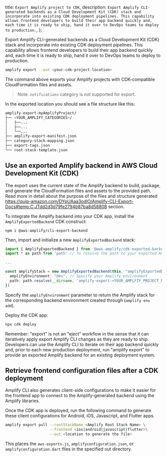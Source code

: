   title: `Export Amplify project to CDK`,
  description: `Export Amplify CLI-generated backends as a Cloud Development Kit (CDK) stack and incorporate into existing CDK deployment pipelines. This capability allows frontend developers to build their app backend quickly and, each time it is ready to ship, hand it over to DevOps teams to deploy to production.`,
};

Export Amplify CLI-generated backends as a Cloud Development Kit (CDK) stack and incorporate into existing CDK deployment pipelines. This capability allows frontend developers to build their app backend quickly and, each time it is ready to ship, hand it over to DevOps teams to deploy to production. 

```bash
amplify export --out <your-cdk-project-location> 
```

The command above exports your Amplify projects with CDK-compatible CloudFormation files and assets. 

> Note: `notifications` category is not supported for export.

In the exported location you should see a file structure like this:

```bash
amplify-export-myAmplifyProject/
├── <YOUR_AMPLIFY_CATEGORIES>/
│   ├──...
│   ├──...
│   └──...
├── amplify-export-manifest.json
├── category-stack-mapping.json
├── export-tags.json
└── root-stack-template.json
```

## Use an exported Amplify backend in AWS Cloud Development Kit (CDK)

The export uses the current state of the Amplify backend to build, package, and generate the CloudFormation files and assets to the provided path. Read more in detail about the purpose of the files and structure generated https://quip-amazon.com/DYpUAaa3odlO/Amplify-CLI-Export-Docs#temp:C:JTdd2d3d79fe2794b87ba8d58808 section.

To integrate the Amplify backend into your CDK app, install the `AmplifyExportedBackend` CDK construct:

```
npm i @aws-amplify/cli-export-backend
```

Then, import and initialize a new `AmplifyExportedBackend` stack:

```ts
import { AmplifyExportedBackend } from '@aws-amplify/cdk-exported-backend'
import * as path from 'path' // To resolve the path to your exported Amplify backend assets

...

const amplifyStack = new AmplifyExportedBackend(this, "amplifyExportedBackend", {
  amplifyEnvironment: "dev", // Specify your Amplify environment
  path: path.resolve(__dirname, 'amplify-export-<YOUR_AMPLFIY_PROJECT_NAME>')
})
```

Specify the `amplifyEnvironment` parameter to return the Amplify stack for the corresponding backend environment created through (`amplify env add`).

Deploy the CDK app:

```bash
npx cdk deploy
```

Remember: "export" is not an "eject" workflow in the sense that it can iteratively apply export Amplify CLI changes as they are ready to ship. Developers can use the Amplify CLI to iterate on their app backend quickly and, prior to each new production deployment, run "amplify export" to provide an exported Amplify backend for an existing deployment system. 

## Retrieve frontend configuration files after a CDK deployment

Amplify CLI also generates client-side configurations to make it easier for the frontend app to connect to the Amplify-generated backend using the Amplify libraries.

Once the CDK app is deployed, run the following command to generate these client configurations for Android, iOS, Javascript, and Flutter apps.

```bash
amplify export pull --rootStackName <Amplify Root Stack Name> \
                    --frontend <ios|android|javascript|flutter>\
                    --out <location to generate the file>
```

This places the `aws-exports.js`, `amplifyconfiguration.json`, or `amplifyconfiguration.dart` files in the specified out directory.